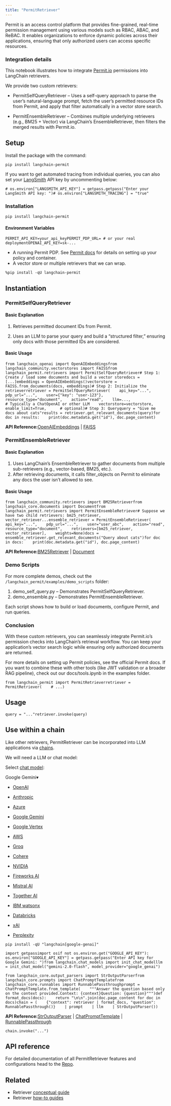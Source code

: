 ```yaml
---
title: "PermitRetriever"
---
```


Permit is an access control platform that provides fine-grained, real-time permission management using various models such as RBAC, ABAC, and ReBAC. It enables organizations to enforce dynamic policies across their applications, ensuring that only authorized users can access specific resources.

### Integration details

This notebook illustrates how to integrate [Permit.io](https://permit.io/) permissions into LangChain retrievers.

We provide two custom retrievers:

* PermitSelfQueryRetriever – Uses a self-query approach to parse the user’s natural-language prompt, fetch the user’s permitted resource IDs from Permit, and apply that filter automatically in a vector store search.

* PermitEnsembleRetriever – Combines multiple underlying retrievers (e.g., BM25 + Vector) via LangChain’s EnsembleRetriever, then filters the merged results with Permit.io.

## Setup

Install the package with the command:

```
pip install langchain-permit
```

If you want to get automated tracing from individual queries, you can also set your [LangSmith](https://docs.smith.langchain.com/) API key by uncommenting below:

```
# os.environ["LANGSMITH_API_KEY"] = getpass.getpass("Enter your LangSmith API key: ")# os.environ["LANGSMITH_TRACING"] = "true"
```

### Installation

```
pip install langchain-permit
```

#### Environment Variables

```
PERMIT_API_KEY=your_api_keyPERMIT_PDP_URL= # or your real deploymentOPENAI_API_KEY=sk-...
```

* A running Permit PDP. See [Permit docs](https://docs.permit.io/) for details on setting up your policy and container.
* A vector store or multiple retrievers that we can wrap.

```
%pip install -qU langchain-permit
```

## Instantiation

### PermitSelfQueryRetriever

#### Basic Explanation

1. Retrieves permitted document IDs from Permit.

2. Uses an LLM to parse your query and build a “structured filter,” ensuring only docs with those permitted IDs are considered.

#### Basic Usage

```
from langchain_openai import OpenAIEmbeddingsfrom langchain_community.vectorstores import FAISSfrom langchain_permit.retrievers import PermitSelfQueryRetriever# Step 1: Create / load some documents and build a vector storedocs = [...]embeddings = OpenAIEmbeddings()vectorstore = FAISS.from_documents(docs, embeddings)# Step 2: Initialize the retrieverretriever = PermitSelfQueryRetriever(    api_key="...",    pdp_url="...",    user={"key": "user-123"},    resource_type="document",    action="read",    llm=...,                # Typically a ChatOpenAI or other LLM    vectorstore=vectorstore,    enable_limit=True,      # optional)# Step 3: Queryquery = "Give me docs about cats"results = retriever.get_relevant_documents(query)for doc in results:    print(doc.metadata.get("id"), doc.page_content)
```

**API Reference:**[OpenAIEmbeddings](https://python.langchain.com/api_reference/openai/embeddings/langchain_openai.embeddings.base.OpenAIEmbeddings.html) | [FAISS](https://python.langchain.com/api_reference/community/vectorstores/langchain_community.vectorstores.faiss.FAISS.html)

### PermitEnsembleRetriever

#### Basic Explanation

1. Uses LangChain’s EnsembleRetriever to gather documents from multiple sub-retrievers (e.g., vector-based, BM25, etc.).
2. After retrieving documents, it calls filter\_objects on Permit to eliminate any docs the user isn’t allowed to see.

#### Basic Usage

```
from langchain_community.retrievers import BM25Retrieverfrom langchain_core.documents import Documentfrom langchain_permit.retrievers import PermitEnsembleRetriever# Suppose we have two child retrievers: bm25_retriever, vector_retriever...ensemble_retriever = PermitEnsembleRetriever(    api_key="...",    pdp_url="...",    user="user_abc",    action="read",    resource_type="document",    retrievers=[bm25_retriever, vector_retriever],    weights=None)docs = ensemble_retriever.get_relevant_documents("Query about cats")for doc in docs:    print(doc.metadata.get("id"), doc.page_content)
```

**API Reference:**[BM25Retriever](https://python.langchain.com/api_reference/community/retrievers/langchain_community.retrievers.bm25.BM25Retriever.html) | [Document](https://python.langchain.com/api_reference/core/documents/langchain_core.documents.base.Document.html)

### Demo Scripts

For more complete demos, check out the `/langchain_permit/examples/demo_scripts` folder:

1. demo\_self\_query.py – Demonstrates PermitSelfQueryRetriever.
2. demo\_ensemble.py – Demonstrates PermitEnsembleRetriever.

Each script shows how to build or load documents, configure Permit, and run queries.

### Conclusion

With these custom retrievers, you can seamlessly integrate Permit.io’s permission checks into LangChain’s retrieval workflow. You can keep your application’s vector search logic while ensuring only authorized documents are returned.

For more details on setting up Permit policies, see the official Permit docs. If you want to combine these with other tools (like JWT validation or a broader RAG pipeline), check out our docs/tools.ipynb in the examples folder.

```
from langchain_permit import PermitRetrieverretriever = PermitRetriever(    # ...)
```

## Usage

```
query = "..."retriever.invoke(query)
```

## Use within a chain

Like other retrievers, PermitRetriever can be incorporated into LLM applications via [chains](https://docs.permit.io/).

We will need a LLM or chat model:

Select [chat model](/oss/integrations/chat):

Google Gemini▾

* [OpenAI](/oss/integrations/text_embedding/openai)

* [Anthropic](/oss/integrations/text_embedding/bedrock)

* [Azure](/oss/integrations/text_embedding/azureopenai)

* [Google Gemini](/oss/integrations/text_embedding/google_generative_ai)

* [Google Vertex](/oss/integrations/text_embedding/google_vertex_ai_palm)

* [AWS](/oss/integrations/text_embedding/bedrock)

* [Groq](/oss/integrations/text_embedding/groq)

* [Cohere](/oss/integrations/text_embedding/cohere)

* [NVIDIA](/oss/integrations/text_embedding/nvidia_ai_endpoints)

* [Fireworks AI](/oss/integrations/text_embedding/fireworks)

* [Mistral AI](/oss/integrations/text_embedding/mistralai)

* [Together AI](/oss/integrations/text_embedding/together)

* [IBM watsonx](/oss/integrations/text_embedding/ibm_watsonx)

* [Databricks](/oss/integrations/text_embedding/databricks)

* [xAI](/oss/integrations/text_embedding/xai)

* [Perplexity](/oss/integrations/text_embedding/perplexity)

```
pip install -qU "langchain[google-genai]"
```

```
import getpassimport osif not os.environ.get("GOOGLE_API_KEY"):  os.environ["GOOGLE_API_KEY"] = getpass.getpass("Enter API key for Google Gemini: ")from langchain.chat_models import init_chat_modelllm = init_chat_model("gemini-2.0-flash", model_provider="google_genai")
```

```
from langchain_core.output_parsers import StrOutputParserfrom langchain_core.prompts import ChatPromptTemplatefrom langchain_core.runnables import RunnablePassthroughprompt = ChatPromptTemplate.from_template(    """Answer the question based only on the context provided.Context: {context}Question: {question}""")def format_docs(docs):    return "\n\n".join(doc.page_content for doc in docs)chain = (    {"context": retriever | format_docs, "question": RunnablePassthrough()}    | prompt    | llm    | StrOutputParser())
```

**API Reference:**[StrOutputParser](https://python.langchain.com/api_reference/core/output_parsers/langchain_core.output_parsers.string.StrOutputParser.html) | [ChatPromptTemplate](https://python.langchain.com/api_reference/core/prompts/langchain_core.prompts.chat.ChatPromptTemplate.html) | [RunnablePassthrough](https://python.langchain.com/api_reference/core/runnables/langchain_core.runnables.passthrough.RunnablePassthrough.html)

```
chain.invoke("...")
```

## API reference

For detailed documentation of all PermitRetriever features and configurations head to the [Repo](https://github.com/permitio/langchain-permit/tree/master/langchain_permit/examples/demo_scripts).

## Related

* Retriever [conceptual guide](/oss/concepts/retrievers)
* Retriever [how-to guides](/oss/how_to/#retrievers)
